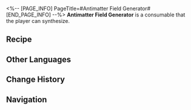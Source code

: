 <%-- [PAGE_INFO]
PageTitle=#Antimatter Field Generator#
[END_PAGE_INFO] --%>
{{Consumable Infobox
|id          = 402004
|image       = Item Antimatter Field Generator.png
|type        = Attack Consumables
|rarity      = 3
|effect      = Upon use, increases ATK of all allies by 260 and CRIT Rate by 8% for the next battle.
|description = Despite being blessed by Nanook the Aeon and having the know-how of making a multitude of heavy weaponry, some members of the Antimatter Legion still prefer primitive non-firearms. The Voidrangers implant Antimatter Field Generators into their arms to form formidable Field Blades.
|effectType  = 
|effectType2 = 
|effectType3 = 
|recipe      = {{cx|Source missing}}
|source1     = [[Omni-Synthesizer]]
|source2     = 
|source3     = 
}}
{{Description|''"Like a hot knife through butter."''}}
'''Antimatter Field Generator''' is a consumable that the player can synthesize.

==Recipe==
{{Recipe
|type                          = Synthesis
|group                         = Consumable
|Meteoric Alloy                = 4
|Strange Matter of Destruction = 3
|sort                          = Meteoric Alloy;Strange Matter of Destruction
}}

==Other Languages==
{{Other Languages
|en   = Antimatter Field Generator
|zhs  = 反物质力场生成器
|zht  = 反物質力場生成器
|ja   = 反物質力場発生装置
|ko   = 반물질 역장 생성기
|es   = Generador de campo antimateria
|fr   = Générateur de champ d'antimatière
|ru   = Генератор поля антиматерии
|th   = Antimatter Field Generator
|vi   = Máy Tạo Lực Trường Phản Vật Chất
|de   = Feldgenerator der Antimaterie
|id   = Antimatter Field Generator
|pt   = Gerador de Campo Antimatéria
}}

==Change History==
{{Change History|1.0}}

==Navigation==
{{Consumable Navbox}}